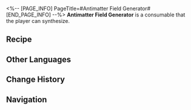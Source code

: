 <%-- [PAGE_INFO]
PageTitle=#Antimatter Field Generator#
[END_PAGE_INFO] --%>
{{Consumable Infobox
|id          = 402004
|image       = Item Antimatter Field Generator.png
|type        = Attack Consumables
|rarity      = 3
|effect      = Upon use, increases ATK of all allies by 260 and CRIT Rate by 8% for the next battle.
|description = Despite being blessed by Nanook the Aeon and having the know-how of making a multitude of heavy weaponry, some members of the Antimatter Legion still prefer primitive non-firearms. The Voidrangers implant Antimatter Field Generators into their arms to form formidable Field Blades.
|effectType  = 
|effectType2 = 
|effectType3 = 
|recipe      = {{cx|Source missing}}
|source1     = [[Omni-Synthesizer]]
|source2     = 
|source3     = 
}}
{{Description|''"Like a hot knife through butter."''}}
'''Antimatter Field Generator''' is a consumable that the player can synthesize.

==Recipe==
{{Recipe
|type                          = Synthesis
|group                         = Consumable
|Meteoric Alloy                = 4
|Strange Matter of Destruction = 3
|sort                          = Meteoric Alloy;Strange Matter of Destruction
}}

==Other Languages==
{{Other Languages
|en   = Antimatter Field Generator
|zhs  = 反物质力场生成器
|zht  = 反物質力場生成器
|ja   = 反物質力場発生装置
|ko   = 반물질 역장 생성기
|es   = Generador de campo antimateria
|fr   = Générateur de champ d'antimatière
|ru   = Генератор поля антиматерии
|th   = Antimatter Field Generator
|vi   = Máy Tạo Lực Trường Phản Vật Chất
|de   = Feldgenerator der Antimaterie
|id   = Antimatter Field Generator
|pt   = Gerador de Campo Antimatéria
}}

==Change History==
{{Change History|1.0}}

==Navigation==
{{Consumable Navbox}}